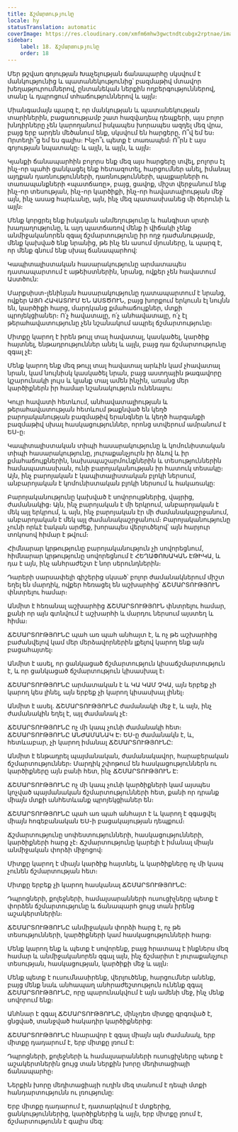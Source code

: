 ```yaml
---
title: Ճշմարտությունը
locale: hy
statusTranslation: automatic
coverImage: https://res.cloudinary.com/xmfm6mhw3gwctndtcubgx2rptnae/image/upload/v1740337243/small_cover_educacion_fundamental_a051170f1c.webp
sidebar:
    label: 18. Ճշմարտությունը
    order: 18
---
```

Մեր թշվառ գոյության Խաչելության ճանապարհը սկսվում է մանկությունից և պատանեկությունից՝ բազմաթիվ մտավոր խեղաթյուրումներով, ընտանեկան ներքին ողբերգություններով, տանը և դպրոցում տհաճություններով և այլն։

Միանգամայն պարզ է, որ մանկության և պատանեկության տարիներին, բացառությամբ շատ հազվադեպ դեպքերի, այս բոլոր խնդիրները չեն կարողանում իսկապես խորապես ազդել մեզ վրա, բայց երբ արդեն մեծանում ենք, սկսվում են հարցերը. Ո՞վ եմ ես։ Որտեղի՞ց եմ ես գալիս։ Ինչո՞ւ պետք է տառապեմ։ Ո՞րն է այս գոյության նպատակը։ և այլն, և այլն, և այլն։

Կյանքի ճանապարհին բոլորս ենք մեզ այս հարցերը տվել, բոլորս էլ ինչ-որ պահի ցանկացել ենք հետազոտել, հարցումներ անել, իմանալ այդքան դառնությունների, դառնությունների, պայքարների ու տառապանքների «պատճառը», բայց, ցավոք, միշտ վերջանում ենք ինչ-որ տեսության, ինչ-որ կարծիքի, ինչ-որ հավատալիության մեջ՝ այն, ինչ ասաց հարևանը, այն, ինչ մեզ պատասխանեց մի ծերունի և այլն։

Մենք կորցրել ենք իսկական անմեղությունը և հանգիստ սրտի խաղաղությունը, և այդ պատճառով մենք ի վիճակի չենք անմիջականորեն զգալ ճշմարտությունը իր ողջ դաժանությամբ, մենք կախված ենք նրանից, թե ինչ են ասում մյուսները, և պարզ է, որ մենք գնում ենք սխալ ճանապարհով:

Կապիտալիստական հասարակությունը արմատապես դատապարտում է աթեիստներին, նրանց, ովքեր չեն հավատում Աստծուն:

Մարքսիստ-լենինյան հասարակությունը դատապարտում է նրանց, ովքեր ԱՅՈ ՀԱՎԱՏՈՒՄ ԵՆ ԱՍՏԾՈՒՆ, բայց խորքում երկուսն էլ նույնն են, կարծիքի հարց, մարդկանց քմահաճույքներ, մտքի պրոյեկցիաներ։ Ո՛չ հավատալը, ո՛չ անհավատալը, ո՛չ էլ թերահավատությունը չեն նշանակում ապրել ճշմարտությունը։

Միտքը կարող է իրեն թույլ տալ հավատալ, կասկածել, կարծիք հայտնել, ենթադրություններ անել և այլն, բայց դա ճշմարտությունը զգալ չէ:

Մենք կարող ենք մեզ թույլ տալ հավատալ արևին կամ չհավատալ նրան, կամ նույնիսկ կասկածել նրան, բայց աստղային թագավորը կշարունակի լույս և կյանք տալ ամեն ինչին, առանց մեր կարծիքներն իր համար նշանակություն ունենալու։

Կույր հավատի հետևում, անհավատալիության և թերահավատության հետևում թաքնված են կեղծ բարոյականության բազմաթիվ երանգներ և կեղծ հարգանքի բազմաթիվ սխալ հասկացություններ, որոնց ստվերում ամրանում է ԵՍ-ը։

Կապիտալիստական տիպի հասարակությունը և կոմունիստական տիպի հասարակությունը, յուրաքանչյուրն իր ձևով և իր քմահաճույքներին, նախապաշարմունքներին և տեսություններին համապատասխան, ունի բարոյականության իր հատուկ տեսակը։ Այն, ինչ բարոյական է կապիտալիստական ​​բլոկի ներսում, անբարոյական է կոմունիստական ​​բլոկի ներսում և հակառակը:

Բարոյականությունը կախված է սովորույթներից, վայրից, ժամանակից։ Այն, ինչ բարոյական է մի երկրում, անբարոյական է մեկ այլ երկրում, և այն, ինչ բարոյական էր մի ժամանակաշրջանում, անբարոյական է մեկ այլ ժամանակաշրջանում։ Բարոյականությունը չունի որևէ էական արժեք, խորապես վերլուծելով՝ այն հարյուր տոկոսով հիմար է թվում։

Հիմնարար կրթությունը բարոյականություն չի սովորեցնում, հիմնարար կրթությունը սովորեցնում է ՀԵՂԱՓՈԽԱԿԱՆ ԷԹԻԿԱ, և դա է այն, ինչ անհրաժեշտ է նոր սերունդներին։

Դարերի սարսափելի գիշերից սկսած՝ բոլոր ժամանակներում միշտ եղել են մարդիկ, ովքեր հեռացել են աշխարհից՝ ՃՇՄԱՐՏՈՒԹՅՈՒՆ փնտրելու համար։

Անմիտ է հեռանալ աշխարհից ՃՇՄԱՐՏՈՒԹՅՈՒՆ փնտրելու համար, քանի որ այն գտնվում է աշխարհի և մարդու ներսում այստեղ և հիմա։

ՃՇՄԱՐՏՈՒԹՅՈՒՆԸ պահ առ պահ անհայտ է, և ոչ թե աշխարհից բաժանվելով կամ մեր մերձավորներին լքելով կարող ենք այն բացահայտել։

Անմիտ է ասել, որ ցանկացած ճշմարտություն կիսաճշմարտություն է, և որ ցանկացած ճշմարտություն կիսասխալ է։

ՃՇՄԱՐՏՈՒԹՅՈՒՆԸ արմատական է և ԿԱ ԿԱՄ ՉԿԱ, այն երբեք չի կարող կես լինել, այն երբեք չի կարող կիսասխալ լինել։

Անմիտ է ասել. ՃՇՄԱՐՏՈՒԹՅՈՒՆԸ ժամանակի մեջ է, և այն, ինչ ժամանակին եղել է, այլ ժամանակ չէ։

ՃՇՄԱՐՏՈՒԹՅՈՒՆԸ ոչ մի կապ չունի ժամանակի հետ։ ՃՇՄԱՐՏՈՒԹՅՈՒՆԸ ԱՆԺԱՄԱՆԱԿ Է։ ԵՍ-ը ժամանակն է, և, հետևաբար, չի կարող իմանալ ՃՇՄԱՐՏՈՒԹՅՈՒՆԸ:

Անմիտ է ենթադրել պայմանական, ժամանակավոր, հարաբերական ճշմարտություններ։ Մարդիկ շփոթում են հասկացություններն ու կարծիքները այն բանի հետ, ինչ ՃՇՄԱՐՏՈՒԹՅՈՒՆ Է:

ՃՇՄԱՐՏՈՒԹՅՈՒՆԸ ոչ մի կապ չունի կարծիքների կամ այսպես կոչված պայմանական ճշմարտությունների հետ, քանի որ դրանք միայն մտքի անհետևանք պրոյեկցիաներ են։

ՃՇՄԱՐՏՈՒԹՅՈՒՆԸ պահ առ պահ անհայտ է և կարող է զգացվել միայն հոգեբանական ԵՍ-ի բացակայության դեպքում։

Ճշմարտությունը սոփեստությունների, հասկացությունների, կարծիքների հարց չէ։ Ճշմարտությունը կարելի է իմանալ միայն անմիջական փորձի միջոցով։

Միտքը կարող է միայն կարծիք հայտնել, և կարծիքները ոչ մի կապ չունեն ճշմարտության հետ։

Միտքը երբեք չի կարող հասկանալ ՃՇՄԱՐՏՈՒԹՅՈՒՆԸ:

Դպրոցների, քոլեջների, համալսարանների ուսուցիչները պետք է փորձեն ճշմարտությունը և ճանապարհ ցույց տան իրենց աշակերտներին։

ՃՇՄԱՐՏՈՒԹՅՈՒՆԸ անմիջական փորձի հարց է, ոչ թե տեսությունների, կարծիքների կամ հասկացությունների հարց։

Մենք կարող ենք և պետք է սովորենք, բայց հրատապ է ինքներս մեզ համար և անմիջականորեն զգալ այն, ինչ ճշմարիտ է յուրաքանչյուր տեսության, հասկացության, կարծիքի մեջ և այլն։

Մենք պետք է ուսումնասիրենք, վերլուծենք, հարցումներ անենք, բայց մենք նաև անհապաղ անհրաժեշտություն ունենք զգալ ՃՇՄԱՐՏՈՒԹՅՈՒՆԸ, որը պարունակվում է այն ամենի մեջ, ինչ մենք սովորում ենք։

Անհնար է զգալ ՃՇՄԱՐՏՈՒԹՅՈՒՆԸ, մինչդեռ միտքը գրգռված է, ցնցված, տանջված հակադիր կարծիքներից:

ՃՇՄԱՐՏՈՒԹՅՈՒՆԸ հնարավոր է զգալ միայն այն ժամանակ, երբ միտքը դադարում է, երբ միտքը լռում է:

Դպրոցների, քոլեջների և համալսարանների ուսուցիչները պետք է աշակերտներին ցույց տան ներքին խորը մեդիտացիայի ճանապարհը։

Ներքին խորը մեդիտացիայի ուղին մեզ տանում է դեպի մտքի հանդարտությունն ու լռությունը:

Երբ միտքը դադարում է, դատարկվում է մտքերից, ցանկություններից, կարծիքներից և այլն, երբ միտքը լռում է, ճշմարտությունն է գալիս մեզ:

